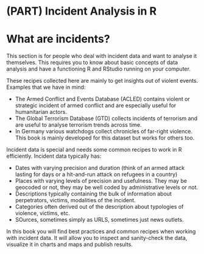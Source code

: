 # (PART) Incident Analysis in R {-}

# What are incidents? {#incidents} 

This section is for people who deal with incident data and want to analyse it themselves. This requires you to know about basic concepts of data analysis and have a functioning R and RStudio running on your computer. 


These recipes collected here are mainly to get insights out of violent events. Examples that we have in mind: 

* The Armed Conflict and Events Database (ACLED) contains violent or strategic incident of armed conflict and are especially useful for humanitarian actors. 
* The Global Terrorism Database (GTD) collects incidents of terrorism and are useful to analyse terrorism trends across time. 
* In Germany various watchdogs collect chronicles of far-right violence. This book is mainly developed for this dataset but works for others too. 

Incident data is special and needs some common recipes to work in R efficiently. Incident data typically has: 

* Dates with varying precision and duration (think of an armed attack lasting for days or a hit-and-run attack on refugees in a country)
* Places with varying levels of precision and usefulness. They may be geocoded or not, they may be well coded by administrative levels or not. 
* Descriptions typically containing the bulk of information about perpetrators, victims, modalities of the incident. 
* Categories often derived out of the description about typologies of violence, victims, etc. 
* SOurces, sometimes simply as URLS, sometimes just news outlets. 

In this book you will find best practices and common recipes when working with incident data. It will allow you to inspect and sanity-check the data, visualize it in charts and maps and publish results. 


